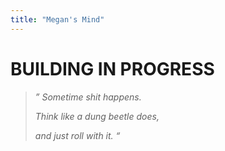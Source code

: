 ```yaml
---
title: "Megan's Mind"
---
```


# BUILDING IN PROGRESS

> *" Sometime shit happens.*
>
> *Think like a dung beetle does,*
>
> *and just roll with it. "*

